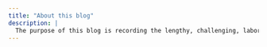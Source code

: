 ```yaml
---
title: "About this blog"
description: |
  The purpose of this blog is recording the lengthy, challenging, laborious, and less rewarding data management process accompaning my research on CEPS data.
---
```


